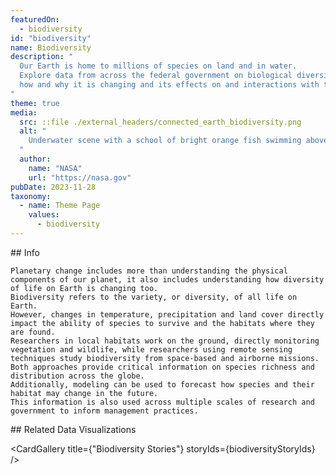 ```yaml
---
featuredOn:
  - biodiversity 
id: "biodiversity"
name: Biodiversity
description: "
  Our Earth is home to millions of species on land and in water.
  Explore data from across the federal government on biological diversity,
  how and why it is changing and its effects on and interactions with the Earth system.
"
theme: true
media:
  src: ::file ./external_headers/connected_earth_biodiversity.png
  alt: "
    Underwater scene with a school of bright orange fish swimming above a colorful coral reef. The reef is a vibrant tapestry of purple, pink and green hues, teeming with marine life and set against a dark blue ocean backdrop.
  "
  author:
    name: "NASA"
    url: "https://nasa.gov"
pubDate: 2023-11-28
taxonomy:
  - name: Theme Page
    values:
      - biodiversity
---
```




<Block type='wide'>
  <Prose>
    ## Info

    Planetary change includes more than understanding the physical components of our planet, it also includes understanding how diversity of life on Earth is changing too.
    Biodiversity refers to the variety, or diversity, of all life on Earth.
    However, changes in temperature, precipitation and land cover directly impact the ability of species to survive and the habitats where they are found.
    Researchers in local habitats work on the ground, directly monitoring vegetation and wildlife, while researchers using remote sensing techniques study biodiversity from space-based and airborne missions.
    Both approaches provide critical information on species richness and distribution across the globe.
    Additionally, modeling can be used to forecast how species and their habitat may change in the future.
    This information is also used across multiple scales of research and government to inform management practices.
  </Prose>
</Block>

<Block type='wide'>
  <Figure>
    <Carousel items={narratedContentArray} />
  </Figure>
</Block>

<Block type='wide'>
  <Prose>
    ## Related Data Visualizations
  </Prose>
</Block>

<Block type='wide'>
  <Figure>
    <Carousel items={contentArray} />
  </Figure>
</Block>

<CardGallery title={"Biodiversity Stories"} storyIds={biodiversityStoryIds} />